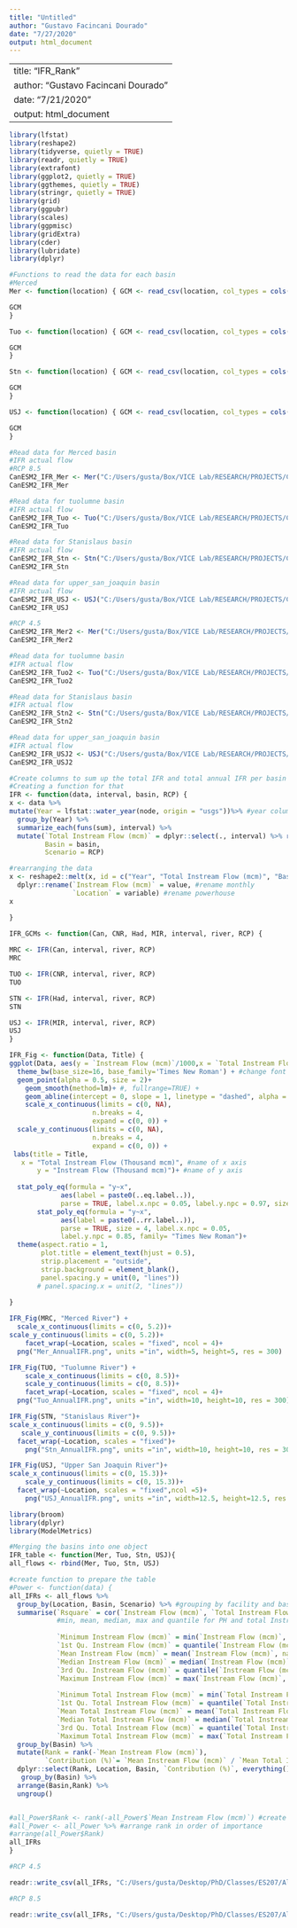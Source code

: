 ---
title: "Untitled"
author: "Gustavo Facincani Dourado"
date: "7/27/2020"
output: html_document
---
---
title: "IFR_Rank"
author: "Gustavo Facincani Dourado"
date: "7/21/2020"
output: html_document
---

```{r}
library(lfstat)
library(reshape2)
library(tidyverse, quietly = TRUE)
library(readr, quietly = TRUE)
library(extrafont)
library(ggplot2, quietly = TRUE)
library(ggthemes, quietly = TRUE)
library(stringr, quietly = TRUE)
library(grid)
library(ggpubr)
library(scales)
library(ggpmisc)
library(gridExtra)
library(cder)
library(lubridate)
library(dplyr)
```

```{r}
#Functions to read the data for each basin
#Merced
Mer <- function(location) { GCM <- read_csv(location, col_types = cols(node = col_date(), .default = col_double()))[-c(1:3), c(1,2,6)]

GCM
} 

Tuo <- function(location) { GCM <- read_csv(location, col_types = cols(node = col_date(), .default = col_double()))[-c(1:3), c(1,6,10, 14,18)]

GCM
} 

Stn <- function(location) { GCM <- read_csv(location, col_types = cols(node = col_date(), .default = col_double()))[-c(1:3), c(1, 2, 14, 18, 22,26,30,34,38,42,46,50,54,58,62,66,70,74,78)] 

GCM
} 

USJ <- function(location) { GCM <- read_csv(location, col_types = cols(node = col_date(), .default = col_double()))[-c(1:3), c(1, 2, 14, 18, 22,26,30,34,38,42,46,50,54,58,62,66,70,74,78,82,86,90)] 

GCM
} 

```

```{r}
#Read data for Merced basin
#IFR actual flow
#RCP 8.5
CanESM2_IFR_Mer <- Mer("C:/Users/gusta/Box/VICE Lab/RESEARCH/PROJECTS/CERC-WET/Task7_San_Joaquin_Model/Pywr models/results/Binary IFRs x Prices/merced/gcms/CanESM2_rcp85/InstreamFlowRequirement_Flow_mcm.csv")
CanESM2_IFR_Mer

#Read data for tuolumne basin
#IFR actual flow
CanESM2_IFR_Tuo <- Tuo("C:/Users/gusta/Box/VICE Lab/RESEARCH/PROJECTS/CERC-WET/Task7_San_Joaquin_Model/Pywr models/results/Binary IFRs x Prices/tuolumne/gcms/CanESM2_rcp85/InstreamFlowRequirement_Flow_mcm.csv")
CanESM2_IFR_Tuo

#Read data for Stanislaus basin
#IFR actual flow
CanESM2_IFR_Stn <- Stn("C:/Users/gusta/Box/VICE Lab/RESEARCH/PROJECTS/CERC-WET/Task7_San_Joaquin_Model/Pywr models/results/Binary IFRs x Prices/stanislaus/gcms/CanESM2_rcp85/InstreamFlowRequirement_Flow_mcm.csv")
CanESM2_IFR_Stn

#Read data for upper_san_joaquin basin
#IFR actual flow
CanESM2_IFR_USJ <- USJ("C:/Users/gusta/Box/VICE Lab/RESEARCH/PROJECTS/CERC-WET/Task7_San_Joaquin_Model/Pywr models/results/Binary IFRs x Prices/upper_san_joaquin/gcms/CanESM2_rcp85/InstreamFlowRequirement_Flow_mcm.csv")
CanESM2_IFR_USJ
```

```{r}
#RCP 4.5
CanESM2_IFR_Mer2 <- Mer("C:/Users/gusta/Box/VICE Lab/RESEARCH/PROJECTS/CERC-WET/Task7_San_Joaquin_Model/Pywr models/results/Binary IFRs x Prices/merced/gcms/CanESM2_rcp45/InstreamFlowRequirement_Flow_mcm.csv")
CanESM2_IFR_Mer2

#Read data for tuolumne basin
#IFR actual flow
CanESM2_IFR_Tuo2 <- Tuo("C:/Users/gusta/Box/VICE Lab/RESEARCH/PROJECTS/CERC-WET/Task7_San_Joaquin_Model/Pywr models/results/Binary IFRs x Prices/tuolumne/gcms/CanESM2_rcp45/InstreamFlowRequirement_Flow_mcm.csv")
CanESM2_IFR_Tuo2

#Read data for Stanislaus basin
#IFR actual flow
CanESM2_IFR_Stn2 <- Stn("C:/Users/gusta/Box/VICE Lab/RESEARCH/PROJECTS/CERC-WET/Task7_San_Joaquin_Model/Pywr models/results/Binary IFRs x Prices/stanislaus/gcms/CanESM2_rcp45/InstreamFlowRequirement_Flow_mcm.csv")
CanESM2_IFR_Stn2

#Read data for upper_san_joaquin basin
#IFR actual flow
CanESM2_IFR_USJ2 <- USJ("C:/Users/gusta/Box/VICE Lab/RESEARCH/PROJECTS/CERC-WET/Task7_San_Joaquin_Model/Pywr models/results/Binary IFRs x Prices/upper_san_joaquin/gcms/CanESM2_rcp45/InstreamFlowRequirement_Flow_mcm.csv")
CanESM2_IFR_USJ2
```

```{r}
#Create columns to sum up the total IFR and total annual IFR per basin
#Creating a function for that
IFR <- function(data, interval, basin, RCP) {
x <- data %>%
mutate(Year = lfstat::water_year(node, origin = "usgs"))%>% #year column to facilitate plotting
  group_by(Year) %>%
  summarize_each(funs(sum), interval) %>%
  mutate(`Total Instream Flow (mcm)` = dplyr::select(., interval) %>% rowSums(., na.rm = TRUE),
         Basin = basin,
         Scenario = RCP)

#rearranging the data
x <- reshape2::melt(x, id = c("Year", "Total Instream Flow (mcm)", "Basin", "Scenario")) %>%
  dplyr::rename(`Instream Flow (mcm)` = value, #rename monthly
                `Location` = variable) #rename powerhouse
x

}
```

```{r}
IFR_GCMs <- function(Can, CNR, Had, MIR, interval, river, RCP) {
  
MRC <- IFR(Can, interval, river, RCP)
MRC

TUO <- IFR(CNR, interval, river, RCP)
TUO

STN <- IFR(Had, interval, river, RCP)
STN

USJ <- IFR(MIR, interval, river, RCP)
USJ
}

```


```{r}
IFR_Fig <- function(Data, Title) {
ggplot(Data, aes(y = `Instream Flow (mcm)`/1000,x = `Total Instream Flow (mcm)`/1000)) + 
  theme_bw(base_size=16, base_family='Times New Roman') + #change font to Times New Roman, 12pt, Bold
  geom_point(alpha = 0.5, size = 2)+
    geom_smooth(method=lm)+ #, fullrange=TRUE) +
    geom_abline(intercept = 0, slope = 1, linetype = "dashed", alpha = 0.5) +
    scale_x_continuous(limits = c(0, NA),
                     n.breaks = 4,
                     expand = c(0, 0)) +
  scale_y_continuous(limits = c(0, NA),
                     n.breaks = 4,
                     expand = c(0, 0)) +
 labs(title = Title,
   x = "Total Instream Flow (Thousand mcm)", #name of x axis
       y = "Instream Flow (Thousand mcm)")+ #name of y axis
    
  stat_poly_eq(formula = "y~x", 
             aes(label = paste0(..eq.label..)), 
             parse = TRUE, label.x.npc = 0.05, label.y.npc = 0.97, size = 4, family= "Times New Roman")+
       stat_poly_eq(formula = "y~x", 
             aes(label = paste0(..rr.label..)), 
             parse = TRUE, size = 4, label.x.npc = 0.05, 
             label.y.npc = 0.85, family= "Times New Roman")+
  theme(aspect.ratio = 1,
        plot.title = element_text(hjust = 0.5),
        strip.placement = "outside",
        strip.background = element_blank(),
        panel.spacing.y = unit(0, "lines"))
       # panel.spacing.x = unit(2, "lines"))
  
}
```  

```{r}
IFR_Fig(MRC, "Merced River") +
  scale_x_continuous(limits = c(0, 5.2))+
scale_y_continuous(limits = c(0, 5.2))+
    facet_wrap(~Location, scales = "fixed", ncol = 4)+
  png("Mer_AnnualIFR.png", units ="in", width=5, height=5, res = 300)
```

```{r}
IFR_Fig(TUO, "Tuolumne River") +
    scale_x_continuous(limits = c(0, 8.5))+
    scale_y_continuous(limits = c(0, 8.5))+
    facet_wrap(~Location, scales = "fixed", ncol = 4)+
  png("Tuo_AnnualIFR.png", units ="in", width=10, height=10, res = 300)
```

```{r}
IFR_Fig(STN, "Stanislaus River")+
scale_x_continuous(limits = c(0, 9.5))+
   scale_y_continuous(limits = c(0, 9.5))+
  facet_wrap(~Location, scales = "fixed")+
    png("Stn_AnnualIFR.png", units ="in", width=10, height=10, res = 300)
```

```{r}
IFR_Fig(USJ, "Upper San Joaquin River")+
scale_x_continuous(limits = c(0, 15.3))+
    scale_y_continuous(limits = c(0, 15.3))+
  facet_wrap(~Location, scales = "fixed",ncol =5)+
    png("USJ_AnnualIFR.png", units ="in", width=12.5, height=12.5, res = 300)
```

```{r}
library(broom)
library(dplyr)
library(ModelMetrics)

#Merging the basins into one object
IFR_table <- function(Mer, Tuo, Stn, USJ){
all_flows <- rbind(Mer, Tuo, Stn, USJ)

#create function to prepare the table
#Power <- function(data) {
all_IFRs <- all_flows %>%
  group_by(Location, Basin, Scenario) %>% #grouping by facility and basin to summarize
  summarise(`Rsquare` = cor(`Instream Flow (mcm)`, `Total Instream Flow (mcm)`, use = "na.or.complete")^2, #R squared
            #min, mean, median, max and quantile for PH and total Instream Flow
          
            `Minimum Instream Flow (mcm)` = min(`Instream Flow (mcm)`, na.rm=TRUE),
            `1st Qu. Instream Flow (mcm)` = quantile(`Instream Flow (mcm)`, 0.25, na.rm=TRUE),
            `Mean Instream Flow (mcm)` = mean(`Instream Flow (mcm)`, na.rm=TRUE),
            `Median Instream Flow (mcm)` = median(`Instream Flow (mcm)`, na.rm=TRUE),
            `3rd Qu. Instream Flow (mcm)` = quantile(`Instream Flow (mcm)`, 0.75, na.rm=TRUE),
            `Maximum Instream Flow (mcm)` = max(`Instream Flow (mcm)`, na.rm=TRUE),
            
            `Minimum Total Instream Flow (mcm)` = min(`Total Instream Flow (mcm)`, na.rm=TRUE), 
            `1st Qu. Total Instream Flow (mcm)` = quantile(`Total Instream Flow (mcm)`, 0.25, na.rm=TRUE),
            `Mean Total Instream Flow (mcm)` = mean(`Total Instream Flow (mcm)`, na.rm=TRUE), 
            `Median Total Instream Flow (mcm)` = median(`Total Instream Flow (mcm)`, na.rm=TRUE),
            `3rd Qu. Total Instream Flow (mcm)` = quantile(`Total Instream Flow (mcm)`, 0.75, na.rm=TRUE),
            `Maximum Total Instream Flow (mcm)` = max(`Total Instream Flow (mcm)`, na.rm=TRUE)) %>%
  group_by(Basin) %>%
  mutate(Rank = rank(-`Mean Instream Flow (mcm)`),
         `Contribution (%)`= `Mean Instream Flow (mcm)` / `Mean Total Instream Flow (mcm)`*100) %>%
  dplyr::select(Rank, Location, Basin, `Contribution (%)`, everything()) %>% 
   group_by(Basin) %>%
  arrange(Basin,Rank) %>%
  ungroup()


#all_Power$Rank <- rank(-all_Power$`Mean Instream Flow (mcm)`) #create rank
#all_Power <- all_Power %>% #arrange rank in order of importance
#arrange(all_Power$Rank) 
all_IFRs
}
```

```{r}
#RCP 4.5

readr::write_csv(all_IFRs, "C:/Users/gusta/Desktop/PhD/Classes/ES207/Allbasins_Annual_Stats_IFR_GCMs45.csv")

#RCP 8.5

readr::write_csv(all_IFRs, "C:/Users/gusta/Desktop/PhD/Classes/ES207/Allbasins_Annual_Stats_IFR_GCMs_RCP85.csv")

```